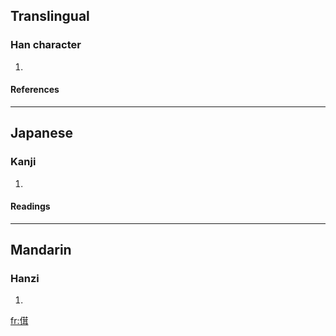 ==Translingual==
===Han character===
{{Han char|rad=人|as=10|sn=12|four=2424<sub>1</sub>|canj=人廿尸十 (OTSJ)}}
# {{defn|Han}}
====References====
{{Han ref|kx=0112.210|dkj=00941|dj=0240.070|hdz=10200.070|uh=5087|ud=20615|bh=D85F|bd=55391}}
----
==Japanese==
===Kanji===
{{ja-kanji|grade=|rs=人10}}
# {{defn|Japanese}}
====Readings====
{{ja-readings|on=[[じょう]] (jō), [[にゅ]] (nyu)|kun=[[おおい]] (ooi)}}
----
==Mandarin==
===Hanzi===
{{cmn-hanzi|pin=[[rǒng]] (rong3)|wg=jung<sup>3</sup>}}
# {{defn|Mandarin}}

[[fr:傇]]